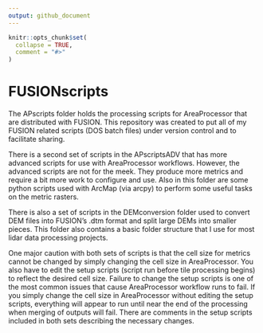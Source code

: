 ```yaml
---
output: github_document
---
```


<!-- README.md is generated from README.Rmd. Please edit that file -->

```r
knitr::opts_chunk$set(
  collapse = TRUE,
  comment = "#>"
)
```

# FUSIONscripts

<!-- badges: start -->
<!-- badges: end -->

The APscripts folder holds the processing scripts for AreaProcessor that are distributed with FUSION. This repository was created to put
all of my FUSION related scripts (DOS batch files) under version control and to facilitate sharing.

There is a second set of scripts in the APscriptsADV that has more advanced scripts for use with AreaProcessor workflows. However, the
advanced scripts are not for the meek. They produce more metrics and require a bit more work to configure and use. Also in this folder are
some python scripts used with ArcMap (via arcpy) to perform some useful tasks on the metric rasters.

There is also a set of scripts in the DEMconversion folder used to convert DEM files into FUSION's .dtm format and split large DEMs 
into smaller pieces. This folder also contains a basic folder structure that I use for most lidar data processing projects.

One major caution with both sets of scripts is that the cell size for metrics cannot be changed by simply changing the cell size
in AreaProcessor. You also have to edit the setup scripts (script run before tile processing begins) to reflect the desired cell size.
Failure to change the setup scripts is one of the most common issues that cause AreaProcessor workflow runs to fail. If you simply change
the cell size in AreaProcessor without editing the setup scripts, everything will appear to run until near the end of the processing 
when merging of outputs will fail. There are comments in the setup scripts included in both sets describing the necessary changes.
